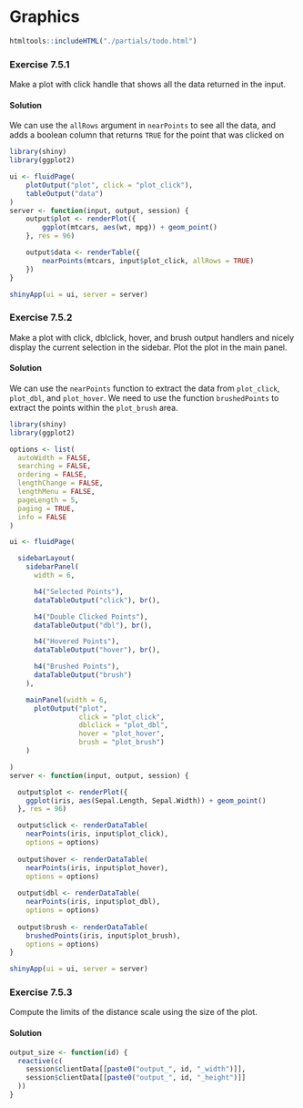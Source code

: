 # Graphics

```r
htmltools::includeHTML("./partials/todo.html")
```

### Exercise 7.5.1 {-}

Make a plot with click handle that shows all the data returned in the input.

:::solution
#### Solution {-}

We can use the `allRows` argument in `nearPoints` to see all the data, and adds a boolean column that returns `TRUE` for the point that was clicked on

```r
library(shiny)
library(ggplot2)

ui <- fluidPage(
    plotOutput("plot", click = "plot_click"),
    tableOutput("data")
)
server <- function(input, output, session) {
    output$plot <- renderPlot({
        ggplot(mtcars, aes(wt, mpg)) + geom_point()
    }, res = 96)

    output$data <- renderTable({
        nearPoints(mtcars, input$plot_click, allRows = TRUE)
    })
}

shinyApp(ui = ui, server = server)
```
:::

<!---------------------------------------------------------------------------->
<!---------------------------------------------------------------------------->
<!---------------------------------------------------------------------------->

### Exercise 7.5.2 {-}

Make a plot with click, dblclick, hover, and brush output handlers and nicely display the current selection in the sidebar. Plot the plot in the main panel.

:::solution
#### Solution {-}

We can use the `nearPoints` function to extract the data from `plot_click`, `plot_dbl`, and `plot_hover`. We need to use the function `brushedPoints` to extract the points within the `plot_brush` area.

```r
library(shiny)
library(ggplot2)

options <- list(
  autoWidth = FALSE,
  searching = FALSE,
  ordering = FALSE,
  lengthChange = FALSE,
  lengthMenu = FALSE,
  pageLength = 5,
  paging = TRUE,
  info = FALSE
)

ui <- fluidPage(

  sidebarLayout(
    sidebarPanel(
      width = 6,

      h4("Selected Points"),
      dataTableOutput("click"), br(),

      h4("Double Clicked Points"),
      dataTableOutput("dbl"), br(),

      h4("Hovered Points"),
      dataTableOutput("hover"), br(),

      h4("Brushed Points"),
      dataTableOutput("brush")
    ),

    mainPanel(width = 6,
      plotOutput("plot", 
                 click = "plot_click", 
                 dblclick = "plot_dbl",
                 hover = "plot_hover", 
                 brush = "plot_brush")
    )

)
server <- function(input, output, session) {

  output$plot <- renderPlot({
    ggplot(iris, aes(Sepal.Length, Sepal.Width)) + geom_point()
  }, res = 96)

  output$click <- renderDataTable(
    nearPoints(iris, input$plot_click),
    options = options)
  
  output$hover <- renderDataTable(
    nearPoints(iris, input$plot_hover),
    options = options)
  
  output$dbl <- renderDataTable(
    nearPoints(iris, input$plot_dbl),
    options = options)
  
  output$brush <- renderDataTable(
    brushedPoints(iris, input$plot_brush),
    options = options)
}

shinyApp(ui = ui, server = server)
```
:::

<!---------------------------------------------------------------------------->
<!---------------------------------------------------------------------------->
<!---------------------------------------------------------------------------->

### Exercise 7.5.3 {-}

Compute the limits of the distance scale using the size of the plot.

:::solution
#### Solution {-}

```r
output_size <- function(id) {
  reactive(c(
    session$clientData[[paste0("output_", id, "_width")]],
    session$clientData[[paste0("output_", id, "_height")]]
  ))
}
```
:::
